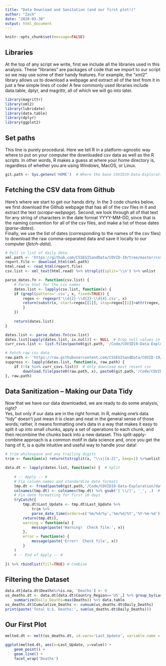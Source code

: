 ```yaml
---
title: "Data Download and Sanitation (and our first plot!)"
author: "Zach"
date: "2020-03-30"
output: html_document
---
```



```r
knitr::opts_chunk$set(message=FALSE)
```


## Libraries
At the top of any script we write, first we include all the libraries used in this
analysis.   These "libraries" are packages of code that we import to our script 
so we may use some of their handy features.  For example, the "xml2" library allows
us to download a webpage and extract all of the text from it in just a few simple
lines of code!  A few commonly used libraries include data.table, dplyr, and 
magrittr, all of which we will go into later.
```r
library(magrittr)
library(xml2)
library(lubridate)
library(data.table)
library(dplyr)
library(ggplot2)
```


## Set paths
This line is purely procedural.  Here we tell R in a platform-agnostic way where 
to put on your computer the downloaded csv data as well as the R scripts.  In 
other words, R makes a guess at where your home directory is, regardless of whether
you are using Windows, MacOS, or Linux.
```r
git.path <- Sys.getenv('HOME')  # Where the base COVID19-Data-Exploration folder lives.
```


## Fetching the CSV data from Github
Here's where we start to get our hands dirty.  In the 3 code chunks below, we 
first download the Github webpage that has all of the csv files in it and extract 
the text (*scrape-webpage*).  Second, we look through all of that text for any
string of characters in the date format YYYY-MM-DD, since that is the naming 
convention for all of the csv files, and make a list of those dates (*parse-dates*).  
Finally, we use the list of dates (corresponding to the names of the csv files)
to download the raw comma-separated data and save it locally to our computer 
(*fetch-data*).

```r
# Pull in list of daily data. 
xml.path <- 'https://github.com/CSSEGISandData/COVID-19/tree/master/csse_covid_19_data/csse_covid_19_daily_reports'
report.file <- download_html(xml.path)
html.read <- read_html(report.file)
csv.list <- xml_text(html.read) %>% strsplit(split='\\n') %>% unlist
```

```r
parse_dates.fn <- function(csv.list) {
    # Parse html for the csv names
    dates.list <- lapply(csv.list, function(x) {
    if (grepl(pattern='.csv', x, fixed=TRUE)) { 
        regex <- regexpr('\\d{2}-\\d{2}-\\d{4}.csv', x)
        return(substr(x, start=regex[[1]], stop=regex[[1]]+attr(regex, 'match.length')))
        }
    })
    
    return(dates.list)
}

dates.list <- parse_dates.fn(csv.list)
dates.list[sapply(dates.list, is.null)] <- NULL  # Drop null values in list
curr_csvs.list <- list.files(paste0(git.path, '/Code/COVID19-Data-Exploration/data/'))
```

```r
# Fetch raw csv data
raw.path <- 'https://raw.githubusercontent.com/CSSEGISandData/COVID-19/master/csse_covid_19_data/csse_covid_19_daily_reports/'
suppress <- lapply(dates.list, function(x, raw.path) {
    if (!(x %in% curr_csvs.list))  # Only download most recent csv
        download.file(paste0(raw.path, x), paste0(git.path,'/Code/COVID19-Data-Exploration/data/',x))
}, raw.path)
```


## Data Sanitization -- Making our Data Tidy
Now that we have our data downloaded, we are ready to do some analysis, right?  
Yes, but only if our data are in the right format.  In R, making one's data "tidy"
doesn't just mean it is clean and neat in the general sense of those words; rather, 
it means formatting one's data in a way that makes it easy to split it up into 
small chunks, apply a set of operations to each chunk, and then recombine the 
chunks back into a new dataset.  This split-apply-combine approach is a common
motif in data science and, once you get the hang of it, is a quite intuitive and
useful way to handle your data!

```r
# trim whitespace and any trailing digits
trim <- function(x) return(tstrsplit(x, "\\s|[A-Z]", keep=1) %>%unlist)
```

```r
data.dt <- lapply(dates.list, function(x) {  # Split
    
    # -- Apply -- #
    # Fix column names and standardize date formats
    tmp.dt <- fread(paste0(git.path,'/Code/COVID19-Data-Exploration/data/',x)) %>% data.table
    colnames(tmp.dt) <- colnames(tmp.dt) %>% gsub('[ \\/]', '_', .)  # sub spaces and slashes for underscore
    # Fix date formatting for first 10 days
    tryCatch({
        tmp.dt$Last_Update <- tmp.dt$Last_Update %>% 
            trim %>% 
            parse_date_time(orders=c('%m/%d/%y','%m/%d/%Y','%Y-%m-%d'))
        return(tmp.dt)},
        warning = function(w) {
            message(paste('Warning!  Check file:', x))
        },
        error = function(e) {
            message(paste('Error!  Check file', x))
        }
    )
    # -- End of Apply -- #
    
}) %>% rbindlist(fill=TRUE) # Combine
```


## Filtering the Dataset
```r
data.dt[data.dt$Deaths%>%is.na, 'Deaths'] <- 0
us_deaths.dt <- data.dt[data.dt$Country_Region=='US',] %>% group_by(Last_Update) %>% 
    summarize(Daily_Deaths=max(Deaths)) %>% data.table
us_deaths.dt$Cumulative_Deaths <- cumsum(us_deaths.dt$Daily_Deaths)
print(paste('Total U.S. Deaths:', sum(us_deaths.dt$Daily_Deaths)))
```


## Our First Plot
```r
melted.dt <- melt(us_deaths.dt, id.vars='Last_Update', variable.name = 'Deaths')

ggplot(melted.dt, aes(x=Last_Update, y=value)) +
    geom_point() + 
    geom_line() + 
    facet_wrap('Deaths')
```

    

